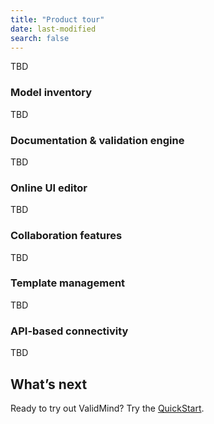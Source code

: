 ```yaml
---
title: "Product tour"
date: last-modified
search: false
---
```


<!--- Placeholder until we get to https://app.shortcut.com/validmind/story/2254/product-walkthrough in Sprint 37 --->

TBD

### Model inventory

TBD

### Documentation & validation engine

TBD

### Online UI editor

TBD

### Collaboration features

TBD

### Template management

TBD

### API-based connectivity

TBD

## What's next

Ready to try out ValidMind? Try the [QuickStart](quickstart.qmd).

